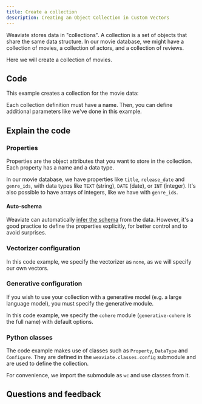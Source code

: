 ```yaml
---
title: Create a collection
description: Creating an Object Collection in Custom Vectors
---
```



Weaviate stores data in "collections". A collection is a set of objects that share the same data structure. In our movie database, we might have a collection of movies, a collection of actors, and a collection of reviews.

Here we will create a collection of movies.

## <i class="fa-solid fa-code"></i> Code

This example creates a collection for the movie data:

<FilteredTextBlock
  text={PyCode}
  startMarker="# CreateMovieCollection"
  endMarker="# END CreateMovieCollection"
  language="py"
/>

Each collection definition must have a name. Then, you can define additional parameters like we've done in this example.

## <i class="fa-solid fa-chalkboard"></i> Explain the code

### <i class="fa-solid fa-chalkboard"></i> Properties

Properties are the object attributes that you want to store in the collection. Each property has a name and a data type.

In our movie database, we have properties like `title`, `release_date` and `genre_ids`, with data types like `TEXT` (string), `DATE` (date), or `INT` (integer). It's also possible to have arrays of integers, like we have with `genre_ids`.

#### Auto-schema

Weaviate can automatically [infer the schema](/docs/weaviate/config-refs/schema/index.md#auto-schema) from the data. However, it's a good practice to define the properties explicitly, for better control and to avoid surprises.

### <i class="fa-solid fa-chalkboard"></i> Vectorizer configuration

In this code example, we specify the vectorizer as `none`, as we will specify our own vectors.

<FilteredTextBlock
  text={PyCode}
  startMarker="# Define the vectorizer module"
  endMarker="# Define the generative module"
  language="py"
/>

### <i class="fa-solid fa-chalkboard"></i> Generative configuration

If you wish to use your collection with a generative model (e.g. a large language model), you must specify the generative module.

In this code example, we specify the `cohere` module (`generative-cohere` is the full name) with default options.

<FilteredTextBlock
  text={PyCode}
  startMarker="# Define the generative module"
  endMarker="# END generativeDefinition"
  language="py"
/>


<MutableGenerativeConfig />

### <i class="fa-solid fa-code"></i> Python classes

The code example makes use of classes such as `Property`, `DataType` and `Configure`. They are defined in the `weaviate.classes.config` submodule and are used to define the collection.

For convenience, we import the submodule as `wc` and use classes from it.

<FilteredTextBlock
  text={PyCode}
  startMarker="# SubmoduleImport"
  endMarker="# END SubmoduleImport"
  language="py"
/>

## Questions and feedback


<DocsFeedback/>
